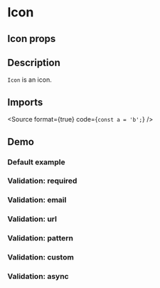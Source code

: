 
<Meta title="Inputs/Text" component={InputText} />

# Icon

## Icon props

<ArgsTable of={InputText} />

## Description

`Icon` is an icon.

## Imports

<Source format={true} code={`
const a = 'b';
`} />


## Demo

### Default example

<Canvas of={InputTextStories.Example} />

### Validation: required

<Canvas of={InputTextStories.ValidationRequired} />

### Validation: email

<Canvas of={InputTextStories.ValidationEmail} />

### Validation: url

<Canvas of={InputTextStories.ValidationUrl} />

### Validation: pattern

<Canvas of={InputTextStories.ValidationPattern} />

### Validation: custom

<Canvas of={InputTextStories.ValidationCustom} />

### Validation: async

<Canvas of={InputTextStories.ValidationAsync} />

